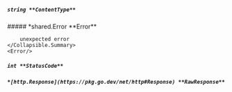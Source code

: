 
##### `string **ContentType**`

<Collapsible>
    <Collapsible.Summary>
        ##### *shared.Error **Error**

        unexpected error
    </Collapsible.Summary>
    <Error/>
</Collapsible>

##### `int **StatusCode**`

##### `*[http.Response](https://pkg.go.dev/net/http#Response) **RawResponse**`
